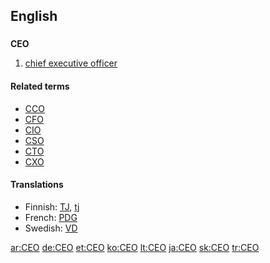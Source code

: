 {{see|ceo}}
==English==

==={{initialism}}===
'''CEO'''

# [[chief executive officer]]

====Related terms====
*[[CCO]]
*[[CFO]]
*[[CIO]]
*[[CSO]]
*[[CTO]]
*[[CXO]]

====Translations====
*Finnish: [[TJ]], [[tj]]
*French: [[PDG]]
*Swedish: [[VD]]

[[ar:CEO]]
[[de:CEO]]
[[et:CEO]]
[[ko:CEO]]
[[lt:CEO]]
[[ja:CEO]]
[[sk:CEO]]
[[tr:CEO]]